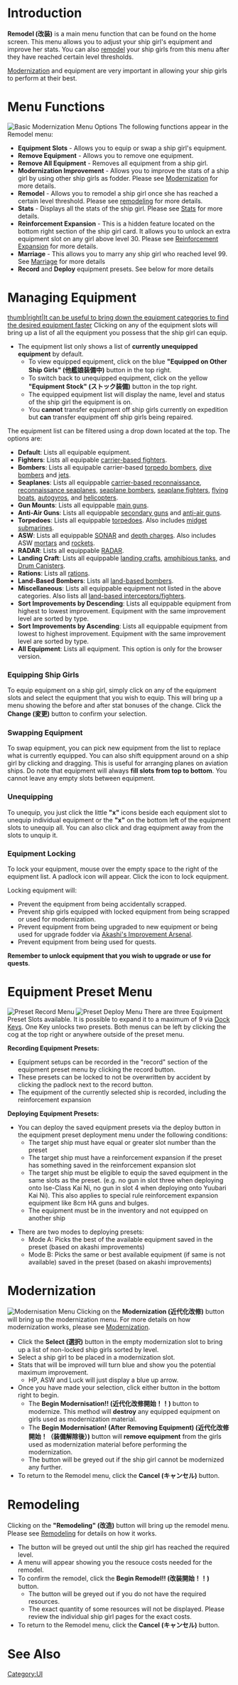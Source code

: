 
=Introduction=

'''Remodel (改装)''' is a main menu function that can be found on the home screen. This menu allows you to adjust your ship girl's equipment and improve her stats. You can also [[Remodel_(Mechanic)|remodel]] your ship girls from this menu after they have reached certain level thresholds.

[[Modernization]] and equipment are very important in allowing your ship girls to perform at their best. 

=Menu Functions=
[[File:Remodel Menu Option.png|thumb|right|Basic Modernization Menu Options]]
The following functions appear in the Remodel menu:

* '''Equipment Slots''' - Allows you to equip or swap a ship girl's equipment.
* '''Remove Equipment''' - Allows you to remove one equipment.
* '''Remove All Equipment''' - Removes all equipment from a ship girl.
* '''Modernization Improvement''' - Allows you to improve the stats of a ship girl by using other ship girls as fodder. Please see [[Modernization]] for more details.
* '''Remodel''' - Allows you to remodel a ship girl once she has reached a certain level threshold. Please see [[Remodel_(Mechanic)|remodeling]] for more details.
* '''Stats''' - Displays all the stats of the ship girl. Please see [[Stats]] for more details.
* '''Reinforcement Expansion''' - This is a hidden feature located on the bottom right section of the ship girl card. It allows you to unlock an extra equipment slot on any girl above level 30. Please see [[Reinforcement Expansion]] for more details.
* '''Marriage''' - This allows you to marry any ship girl who reached level 99. See [[Marriage]] for more details
* '''Record''' and '''Deploy''' equipment presets. See below for more details

=Managing Equipment=
[[file:Equipment_List.png|thumb|right|It can be useful to bring down the equipment categories to find the desired equipment faster]]
Clicking on any of the equipment slots will bring up a list of all the equipment you possess that the ship girl can equip. 

* The equipment list only shows a list of '''currently unequipped equipment''' by default. 
** To view equipped equipment, click on the blue '''"Equipped on Other Ship Girls" (他艦娘装備中)''' button in the top right. 
** To switch back to unequipped equipment, click on the yellow '''"Equipment Stock" (ストック装備)''' button in the top right.  
** The equipped equipment list will display the name, level and status of the ship girl the equipment is on.
** You '''cannot''' transfer equipment off ship girls currently on expedition but '''can''' transfer equipment off ship girls being repaired.

The equipment list can be filtered using a drop down located at the top. The options are:

* '''Default''': Lists all equipable equipment.
* '''Fighters''': Lists all equipable [[:Category:Fighters|carrier-based fighters]].
* '''Bombers''': Lists all equipable carrier-based [[:Category:Torpedo_Bombers|torpedo bombers]], [[:Category:Dive_Bombers|dive bombers]] and [[:Category:Jets|jets]].
* '''Seaplanes''': Lists all equippable [[:Category:Recon_Aircraft|carrier-based reconnaissance]], [[:Category:Reconnaissance_Seaplane|reconnaissance seaplanes]], [[:Category:Seaplane_Bombers|seaplane bombers]], [[:Category:Seaplane_Fighters|seaplane fighters]], [[:Category:Flying_Boat|flying boats]], [[:Category:Autogyro|autogyros]], and [[:Category:Helicopter|helicopters]].
* '''Gun Mounts''': Lists all equippable [[:Category:Main Gun|main guns]].
* '''Anti-Air Guns''': Lists all equippable [[:Category:Secondary Gun|secondary guns]] and [[:Category:Anti-Air Gun|anti-air guns]].
* '''Torpedoes''': Lists all equippable [[:Category:Torpedoes|torpedoes]]. Also includes [[:Category:Midget_Submarine|midget submarines]].
* '''ASW''': Lists all equippable [[:Category:SONAR|SONAR]] and [[:Category:Depth_Charges|depth charges]]. Also includes ASW [[:Category:Mortars|mortars]] and [[Prototype 15cm Nonuple ASW Rocket Launcher|rockets]].
* '''RADAR''': Lists all equippable [[:Category:RADAR|RADAR]].
* '''Landing Craft''': Lists all equippable [[:Category:Landing_Craft|landing crafts]], [[:Category:Amphibious_Tank|amphibious tanks]], and [[Drum Canister]]s.
* '''Rations''': Lists all [[:Category:Ration|rations]].
* '''Land-Based Bombers''': Lists all [[:Category:Land Based Attack Aircraft|land-based bombers]].
* '''Miscellaneous''': Lists all equippable equipment not listed in the above categories. Also lists all [[:Category:Interceptors|land-based interceptors/fighters]].
* '''Sort Improvements by Descending''': Lists all equippable equipment from highest to lowest improvement. Equipment with the same improvement level are sorted by type.
* '''Sort Improvements by Ascending''': Lists all equippable equipment from lowest to highest improvement. Equipment with the same improvement level are sorted by type.
* '''All Equipment''': Lists all equipment. This option is only for the browser version. 

===Equipping Ship Girls===

To equip equipment on a ship girl, simply click on any of the equipment slots and select the equipment that you wish to equip. This will bring up a menu showing the before and after stat bonuses of the change. Click the '''Change (変更)''' button to confirm your selection.

===Swapping Equipment===

To swap equipment, you can pick new equipment from the list to replace what is currently equipped. You can also shift equippment around on a ship girl by clicking and dragging. This is useful for arranging planes on aviation ships. Do note that equipment will always '''fill slots from top to bottom'''. You cannot leave any empty slots between equipment.

===Unequipping===

To unequip, you just click the little '''"x"''' icons beside each equipment slot to unequip individual equipment or the '''"x"''' on the bottom left of the equipment slots to unequip all. You can also click and drag equipment away from the slots to unquip it.

===Equipment Locking===
To lock your equipment, mouse over the empty space to the right of the equipment list. A padlock icon will appear. Click the icon to lock equipment.

Locking equipment will:

* Prevent the equipment from being accidentally scrapped.
* Prevent ship girls equipped with locked equipment from being scrapped or used for modernization.
* Prevent equipment from being upgraded to new equipment or being used for upgrade fodder via [[Akashi's Improvement Arsenal]].
* Prevent equipment from being used for quests.

'''Remember to unlock equipment that you wish to upgrade or use for quests'''.

=Equipment Preset Menu=
[[File:Equip_preset_record.png|thumb|right|Preset Record Menu]]
[[File:Equip_preset_deploy.png|thumb|right|Preset Deploy Menu]]
There are three Equipment Preset Slots available. It is possible to expand it to a maximum of 9 via [[Shop#Regular_Corner|Dock Keys]]. One Key unlocks two presets. Both menus can be left by clicking the cog at the top right or anywhere outside of the preset menu.

'''Recording Equipment Presets:'''

* Equipment setups can be recorded in the "record" section of the equipment preset menu by clicking the record button. 
* These presets can be locked to not be overwritten by accident by clicking the padlock next to the record button.
* The equipment of the currently selected ship is recorded, including the reinforcement expansion

'''Deploying Equipment Presets:'''

* You can deploy the saved equipment presets via the deploy button in the equipment preset deployment menu under the following conditions:
**The target ship must have equal or greater slot number than the preset
**The target ship must have a reinforcement expansion if the preset has something saved in the reinforcement expansion slot
**The target ship must be eligible to equip the saved equipment in the same slots as the preset. (e.g. no gun in slot three when deploying onto Ise-Class Kai Ni, no gun in slot 4 when deploying onto Yuubari Kai Ni). This also applies to special rule reinforcement expansion equipment like 8cm HA guns and bulges.
**The equipment must be in the inventory and not equipped on another ship

* There are two modes to deploying presets:
** Mode A: Picks the best of the available equipment saved in the preset (based on akashi improvements)
** Mode B: Picks the same or best available equipment (if same is not available) saved in the preset (based on akashi improvements)


=Modernization=
[[File:Modernisation_Example.png|thumb|right|Modernisation Menu]]
Clicking on the '''Modernization (近代化改修)''' button will bring up the modernization menu. For more details on how modernization works, please see [[Modernization]].

* Click the '''Select (選択)''' button in the empty modernization slot to bring up a list of non-locked ship girls sorted by level.
* Select a ship girl to be placed in a modernization slot.
* Stats that will be improved will turn blue and show you the potential maximum improvement.
** HP, ASW and Luck will just display a blue up arrow.
* Once you have made your selection, click either button in the bottom right to begin.
** The '''Begin Modernisation!! (近代化改修開始！！)''' button to modernize. This method will '''destroy''' any equipped equipment on girls used as modernization material.
** The '''Begin Modernisation! (After Removing Equipment) (近代化改修開始！（装備解除後）)''' button will '''remove equipment''' from the girls used as modernization material before performing the modernization.
** The button will be greyed out if the ship girl cannot be modernized any further.
* To return to the Remodel menu, click the '''Cancel (キャンセル)''' button.

=Remodeling=

Clicking on the '''"Remodeling" (改造)''' button will bring up the remodel menu. Please see [[Remodel (Mechanic)|Remodeling]] for details on how it works.  


* The button will be greyed out until the ship girl has reached the required level.
* A menu will appear showing you the resouce costs needed for the remodel.
* To confirm the remodel, click the '''Begin Remodel!! (改装開始！！)''' button.
** The button will be greyed out if you do not have the required resources.
** The exact quantity of some resources will not be displayed. Please review the individual ship girl pages for the exact costs.
* To return to the Remodel menu, click the '''Cancel (キャンセル)''' button.

=See Also=
{{Mechanics}}
[[Category:UI]]